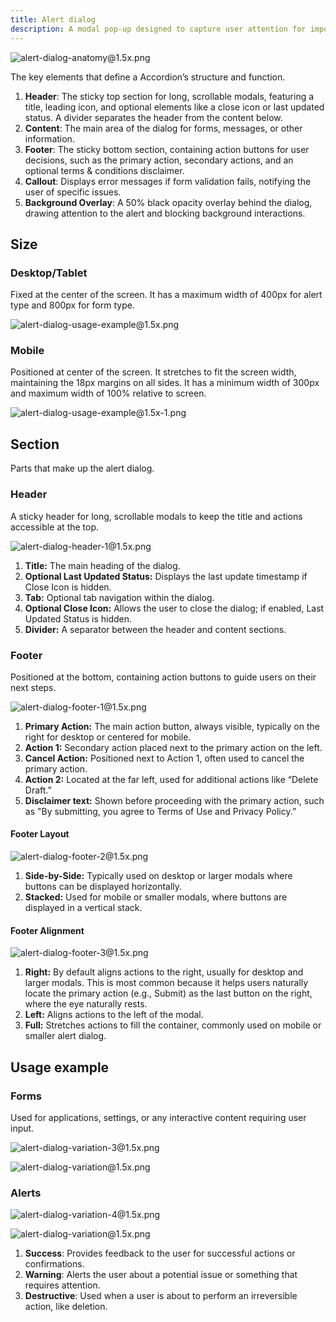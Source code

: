 ```yaml
---
title: Alert dialog
description: A modal pop-up designed to capture user attention for important actions or messages. It consists of three main components, which are Header, Content, and Footer. These elements together form a flexible and cohesive dialog structure that can accommodate different types of alerts or forms.
---
```


![alert-dialog-anatomy@1.5x.png](/design/alert-dialog-anatomy1.5x.png)

The key elements that define a Accordion’s structure and function.

1. **Header**: The sticky top section for long, scrollable modals, featuring a title, leading icon, and optional elements like a close icon or last updated status. A divider separates the header from the content below.
2. **Content**: The main area of the dialog for forms, messages, or other information.
3. **Footer**: The sticky bottom section, containing action buttons for user decisions, such as the primary action, secondary actions, and an optional terms & conditions disclaimer.
4. **Callout**: Displays error messages if form validation fails, notifying the user of specific issues.
5. **Background Overlay**: A 50% black opacity overlay behind the dialog, drawing attention to the alert and blocking background interactions.

## Size

### Desktop/Tablet

Fixed at the center of the screen. It has a maximum width of 400px for alert type and 800px for form type.

![alert-dialog-usage-example@1.5x.png](/design/alert-dialog-usage-example1.5x.png)

### Mobile

Positioned at center of the screen. It stretches to fit the screen width, maintaining the 18px margins on all sides. It has a minimum width of 300px and maximum width of 100% relative to screen.

![alert-dialog-usage-example@1.5x-1.png](/design/alert-dialog-usage-example1.5x-1.png)

## Section

Parts that make up the alert dialog.

### Header

A sticky header for long, scrollable modals to keep the title and actions accessible at the top.

![alert-dialog-header-1@1.5x.png](/design/alert-dialog-header-11.5x.png)

1. **Title:** The main heading of the dialog.
2. **Optional Last Updated Status:** Displays the last update timestamp if Close Icon is hidden.
3. **Tab:** Optional tab navigation within the dialog.
4. **Optional Close Icon:** Allows the user to close the dialog; if enabled, Last Updated Status is hidden.
5. **Divider:** A separator between the header and content sections.

### Footer

Positioned at the bottom, containing action buttons to guide users on their next steps.

![alert-dialog-footer-1@1.5x.png](/design/alert-dialog-footer-11.5x.png)

1. **Primary Action:** The main action button, always visible, typically on the right for desktop or centered for mobile.
2. **Action 1:** Secondary action placed next to the primary action on the left.
3. **Cancel Action:** Positioned next to Action 1, often used to cancel the primary action.
4. **Action 2:** Located at the far left, used for additional actions like “Delete Draft.”
5. **Disclaimer text:** Shown before proceeding with the primary action, such as "By submitting, you agree to Terms of Use and Privacy Policy.”

#### Footer Layout

![alert-dialog-footer-2@1.5x.png](/design/alert-dialog-footer-21.5x.png)

1. **Side-by-Side:** Typically used on desktop or larger modals where buttons can be displayed horizontally.
2. **Stacked:** Used for mobile or smaller modals, where buttons are displayed in a vertical stack.

#### Footer Alignment

![alert-dialog-footer-3@1.5x.png](/design/alert-dialog-footer-31.5x.png)

1. **Right:** By default aligns actions to the right, usually for desktop and larger modals.
   This is most common because it helps users naturally locate the primary action (e.g., Submit) as the last button on the right, where the eye naturally rests.
2. **Left:** Aligns actions to the left of the modal.
3. **Full:** Stretches actions to fill the container, commonly used on mobile or smaller alert dialog.

## Usage example

### Forms

Used for applications, settings, or any interactive content requiring user input.

![alert-dialog-variation-3@1.5x.png](/design/alert-dialog-variation-31.5x.png)

![alert-dialog-variation@1.5x.png](/design/alert-dialog-variation1.5x.png)

### Alerts

![alert-dialog-variation-4@1.5x.png](/design/alert-dialog-variation-41.5x.png)

![alert-dialog-variation@1.5x.png](/design/alert-dialog-variation1.5x.png)

1. **Success**: Provides feedback to the user for successful actions or confirmations.
2. **Warning**: Alerts the user about a potential issue or something that requires attention.
3. **Destructive**: Used when a user is about to perform an irreversible action, like deletion.
